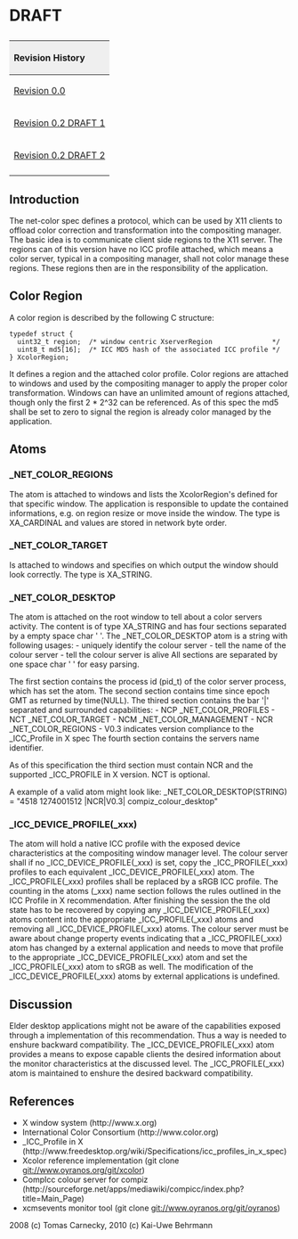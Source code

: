<h1>DRAFT</h1>

{| style="width:100%;text-align:left;vertical-align:text-top"
|+
! style="background:#efefef;text-align:left" colspan="4" | Revision History
|- style="text-align:left;vertical-align:text-top"
| [http://www.oyranos.org/scm?p=xcolor.git;a=blob;f=docs/net-color-spec;h=c3a5776124cf16d9636cf1a65bc130082b531049;hb=1cf1107d8679161e990c3cf67371f0acb630686e Revision 0.0]
| 22 Jul 2008
| Tomas Carnecky
| Initial release after long discussions on OpenICC and xorg email lists.
|- style="text-align:left;vertical-align:text-top"
| [http://www.oyranos.org/scm?p=xcolor.git;a=blob;f=docs/net-color-spec;h=94a8349f81670f23088959a6e4b524af8a8f11b7;hb=ab8775f7e8777de5da3be04cc92bc6a883432261 Revision 0.2 DRAFT 1]
| 16 May 2010
| Kai-Uwe Behrmann
| clearify XcolorRegion, add references, history, date and headers, remove XRandR, _NET_COLOR_MANAGEMENT and _NET_COLOR_PROFILES from this version, add _NET_COLOR_REGIONS and _NET_COLOR_DESKTOP
|- style="text-align:left;vertical-align:text-top"
| [http://www.oyranos.org/scm?p=xcolor.git;a=blob;f=docs/net-color-spec;h=e27ff95b4ebc0ab985a2ffcffbde5fca56071e8f;hb=refs/heads/master Revision 0.2 DRAFT 2]
| 14 August 2010
| Kai-Uwe Behrmann
| add _ICC_DEVICE_PROFILE(_xxx)
|-
|}


== Introduction ==

The net-color spec defines a protocol, which can be used by X11 clients to
offload color correction and transformation into the compositing manager. The
basic idea is to communicate client side regions to the X11 server.
The regions can of this version have no ICC profile attached, which means
a color server, typical in a compositing manager, shall not color manage 
these regions. These regions then are in the responsibility of the application.


== Color Region ==

A color region is described by the following C structure:

 typedef struct {
   uint32_t region;  /* window centric XserverRegion               */
   uint8_t md5[16];  /* ICC MD5 hash of the associated ICC profile */
 } XcolorRegion;


It defines a region and the attached color profile. Color regions are attached
to windows and used by the compositing manager to apply the proper color
transformation. Windows can have an unlimited amount of regions attached, though
only the first 2 * 2^32 can be referenced.
As of this spec the md5 shall be set to zero to signal the region is already
color managed by the application.

== Atoms ==

=== _NET_COLOR_REGIONS ===

The atom is attached to windows and lists the XcolorRegion's defined for that
specific window. The application is responsible to update the contained 
informations, e.g. on region resize or move inside the window.
The type is XA_CARDINAL and values are stored in network byte order.

===_NET_COLOR_TARGET===

Is attached to windows and specifies on which output the window should
look correctly. The type is XA_STRING.

===_NET_COLOR_DESKTOP===

The atom is attached on the root window to tell about a color servers activity.
The content is of type XA_STRING and has four sections separated by a 
empty space char ' '. 
The _NET_COLOR_DESKTOP atom is a string with following usages:
- uniquely identify the colour server
- tell the name of the colour server
- tell the colour server is alive
All sections are separated by one space char ' ' for easy parsing.

The first section contains the process id (pid_t) of the color server process, 
which has set the atom.
The second section contains time since epoch GMT as returned by time(NULL).
The thired section contains the bar '|' separated and surrounded
capabilities:
- NCP  _NET_COLOR_PROFILES
- NCT  _NET_COLOR_TARGET
- NCM  _NET_COLOR_MANAGEMENT
- NCR  _NET_COLOR_REGIONS
- V0.3 indicates version compliance to the _ICC_Profile in X spec
The fourth section contains the servers name identifier.

As of this specification the third section must contain NCR and the 
supported _ICC_PROFILE in X version. NCT is optional.

A example of a valid atom might look like:
_NET_COLOR_DESKTOP(STRING) = "4518 1274001512 |NCR|V0.3| compiz_colour_desktop"

===_ICC_DEVICE_PROFILE(_xxx)===

The atom will hold a native ICC profile with the exposed device 
characteristics at the compositing window manager level. 
The colour server shall if no _ICC_DEVICE_PROFILE(_xxx) is set, copy the 
_ICC_PROFILE(_xxx) profiles to each equivalent _ICC_DEVICE_PROFILE(_xxx) atom.
The _ICC_PROFILE(_xxx) profiles shall be replaced by a sRGB ICC profile.
The counting in the atoms (_xxx) name section follows the rules outlined in 
the ICC Profile in X recommendation. After finishing the session the the old
state has to be recovered by copying any _ICC_DEVICE_PROFILE(_xxx) atoms 
content into the appropriate _ICC_PROFILE(_xxx) atoms and removing all
_ICC_DEVICE_PROFILE(_xxx) atoms.
The colour server must be aware about change property events indicating that
a _ICC_PROFILE(_xxx) atom has changed by a external application and needs to
move that profile to the appropriate _ICC_DEVICE_PROFILE(_xxx) atom and set
the _ICC_PROFILE(_xxx) atom to sRGB as well.
The modification of the _ICC_DEVICE_PROFILE(_xxx) atoms by external applications
is undefined.


== Discussion ==

Elder desktop applications might not be aware of the capabilities exposed 
through a implementation of this recommendation. Thus a way is needed to enshure
backward compatibility. The _ICC_DEVICE_PROFILE(_xxx) atom provides a means to
expose capable clients the desired information about the monitor characteristics
at the discussed level. The _ICC_PROFILE(_xxx) atom is maintained to enshure the
desired backward compatibility.

== References ==

* X window system (http://www.x.org)
* International Color Consortium (http://www.color.org)
* _ICC_Profile in X (http://www.freedesktop.org/wiki/Specifications/icc_profiles_in_x_spec)
* Xcolor reference implementation (git clone git://www.oyranos.org/git/xcolor)
* CompIcc colour server for compiz (http://sourceforge.net/apps/mediawiki/compicc/index.php?title=Main_Page)
* xcmsevents monitor tool (git clone git://www.oyranos.org/git/oyranos)



2008 (c) Tomas Carnecky, 2010 (c) Kai-Uwe Behrmann